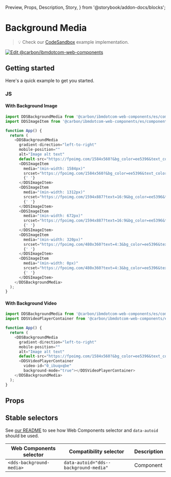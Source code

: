   Preview,
  Props,
  Description,
  Story,
} from '@storybook/addon-docs/blocks';

# Background Media

> 💡 Check our
> [CodeSandbox](https://githubbox.com/carbon-design-system/carbon-for-ibm-dotcom/tree/v1/packages/web-components/examples/codesandbox/components-react/background-media)
> example implementation.

[![Edit @carbon/ibmdotcom-web-components](https://codesandbox.io/static/img/play-codesandbox.svg)](https://githubbox.com/carbon-design-system/carbon-for-ibm-dotcom/tree/v1/packages/web-components/examples/codesandbox/components-react/background-media)

## Getting started

Here's a quick example to get you started.

### JS

#### With Background Image

```javascript
import DDSBackgroundMedia from '@carbon/ibmdotcom-web-components/es/components-react/background-media/background-media';
import DDSImageItem from '@carbon/ibmdotcom-web-components/es/components-react/image/image-item';

function App() {
  return (
    <DDSBackgroundMedia
      gradient-direction="left-to-right"
      mobile-position=""
      alt="Image alt text"
      default-src="https://fpoimg.com/1584x560?&bg_color=ee5396&text_color=161616">
      <DDSImageItem
        media="(min-width: 1584px)"
        srcset="https://fpoimg.com/1584x560?&bg_color=ee5396&text_color=161616">
        {' '}
      </DDSImageItem>
      <DDSImageItem
        media="(min-width: 1312px)"
        srcset="https://fpoimg.com/1594x887?text=16:9&bg_color=ee5396&text_color=161616">
        {' '}
      </DDSImageItem>
      <DDSImageItem
        media="(min-width: 672px)"
        srcset="https://fpoimg.com/1594x887?text=16:9&bg_color=ee5396&text_color=161616">
        {' '}
      </DDSImageItem>
      <DDSImageItem
        media="(min-width: 320px)"
        srcset="https://fpoimg.com/480x360?text=4:3&bg_color=ee5396&text_color=161616">
        {' '}
      </DDSImageItem>
      <DDSImageItem
        media="(min-width: 0px)"
        srcset="https://fpoimg.com/480x360?text=4:3&bg_color=ee5396&text_color=161616">
        {' '}
      </DDSImageItem>
    </DDSBackgroundMedia>
  );
}
```

#### With Background Video

```javascript
import DDSBackgroundMedia from '@carbon/ibmdotcom-web-components/es/components-react/background-media/background-media';
import DDSVideoPlayerContainer from '@carbon/ibmdotcom-web-components/es/components-react/video-player/video-player-container';

function App() {
  return (
    <DDSBackgroundMedia
      gradient-direction="left-to-right"
      mobile-position=""
      alt="Image alt text"
      default-src="https://fpoimg.com/1584x560?&bg_color=ee5396&text_color=161616">
      <DDSVideoPlayerContainer
        video-id="0_ibuqxqbe"
        background-mode="true"></DDSVideoPlayerContainer>
    </DDSBackgroundMedia>
  );
}
```

## Props

<Props of={PropTypesRef} />

## Stable selectors

See
[our README](https://github.com/carbon-design-system/carbon-for-ibm-dotcom/tree/v1/packages/web-components#stable-selectors-for-analytics-and-integratione2e-testing-in-web-components)
to see how Web Components selector and `data-autoid` should be used.

| Web Components selector  | Compatibility selector                | Description |
| ------------------------ | ------------------------------------- | ----------- |
| `<dds-background-media>` | `data-autoid="dds--background-media"` | Component   |

<Description markdown={contributing} />

